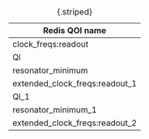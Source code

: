 |Redis QOI name|
|---------| 
|clock_freqs:readout      |
| Ql     |
| resonator_minimum       |
|extended_clock_freqs:readout_1      |
| Ql_1     |
| resonator_minimum_1       |
|extended_clock_freqs:readout_2      |

: {.striped}